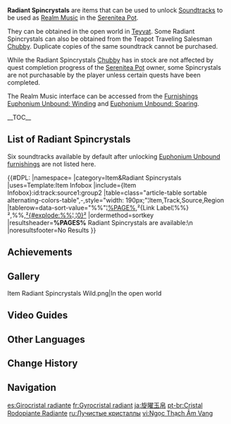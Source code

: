 {{Tabs|tab1=Overview|tab2=Locations}}
{{Terminology Infobox
|image        = Item Radiant Spincrystal.png
|type         = Item Groups
|type2        = Adventure Items
|type3        = Precious Items
|source1      = [[Chubby]]
|source2      = [[Teyvat]]
}}
'''Radiant Spincrystals''' are items that can be used to unlock [[Soundtracks]] to be used as [[Realm Music]] in the [[Serenitea Pot]].

They can be obtained in the open world in [[Teyvat]]. Some Radiant Spincrystals can also be obtained from the Teapot Traveling Salesman [[Chubby]]. Duplicate copies of the same soundtrack cannot be purchased.

While the Radiant Spincrystals [[Chubby]] has in stock are not affected by quest completion progress of the [[Serenitea Pot]] owner, some Spincrystals are not purchasable by the player unless certain quests have been completed.

The Realm Music interface can be accessed from the [[Furnishings]] [[Euphonium Unbound: Winding]] and [[Euphonium Unbound: Soaring]].

__TOC__
==List of Radiant Spincrystals==
{{See Also|Realm Music#Unlocked by Radiant Spincrystals}}
Six soundtracks available by default after unlocking [[Euphonium Unbound]] [[furnishings]] are not listed here.

{{#DPL:
|namespace=
|category=Item&Radiant Spincrystals
|uses=Template:Item Infobox
|include={Item Infobox}:id:track:source1:group2
|table=class="article-table sortable alternating-colors-table",-,style="width: 190px;"¦Item,Track,Source,Region
|tablerow=data-sort-value="%%"¦[[%PAGE%]],²{Link Label¦%%}²,%%,[[²{#explode:%%¦ ¦0}²]]
|ordermethod=sortkey
|resultsheader='''%PAGES%''' Radiant Spincrystals are available:\n
|noresultsfooter=No Results
}}

==Achievements==
{{Achievement Topic Table|topic=Radiant Spincrystals}}

==Gallery==
<gallery>
Item Radiant Spincrystals Wild.png|In the open world
</gallery>

==Video Guides==
{{EVT
|video1   = https://youtu.be/HDGBffcxRZs
|caption1 = 24 Radiant Spincrystal Location Genshin Impact 2.6
|video2   = https://youtu.be/ohIJO9S_cJQ
|caption2 = 9 Radiant Spincrystal Locations Genshin Impact 3.0
|video3   = https://youtu.be/dHbJyfEgkRM
|caption3 = 6 Radiant Spincrystal Location Genshin Impact 3.1
|video4   = https://youtu.be/qU9cJAS6hCw
|caption4 = 5 Radiant Spincrystal Location Genshin Impact 3.6
|video5   = https://youtu.be/JC9XfFY-OLM
|caption5 = 9 Radiant Spincrystal Location Genshin Impact 4.0
|video6   = https://youtu.be/ORYyyoaHYNQ
|caption6 = 7 Radiant Spincrystal Location Genshin Impact 4.1
|video7   = https://youtu.be/-CH1RmDe8vU
|caption7 = 5 Radiant Spincrystal Location Genshin Impact 4.2
|video8   = https://youtu.be/eI1vQnveM70
|caption8 = 6 Radiant Spincrystal Location Genshin Impact 4.4
|video9   = https://youtu.be/0oUOo6gXcmQ
|caption9 = 5 Radiant Spincrystal Location Genshin Impact 4.6
|video10   = https://youtu.be/2IzPso_kz1k
|caption10 = 10 Radiant Spincrystal Locations Genshin Impact 5.0
|video11   = https://youtu.be/YPNKCAb2yFY
|caption11 = 7 Radiant Spincrystals Location Genshin Impact 5.2
|video12   = https://youtu.be/auPV2axBXd8
|caption12 = 5 Radiant Spincrystals Location Genshin Impact 5.5
}}

==Other Languages==
{{Other Languages
|en       = Radiant Spincrystal
|zhs      = 旋曜玉帛
|zhs_rm   = Xuán Yào Yùbó
|zht      = 旋曜玉帛
|zht_rm   = Xuán Yào Yùbó
|zh_tl    = Spinning Radiant Jade and Silk
|ja       = 旋曜玉帛
|ja_rm    = Sen'you Gyokuhaku
|ja_tl    = Spinning Radiant Jade and Silk
|ko       = 빛나는 결정
|ko_tl    = Shining Crystal
|es       = Girocristal radiante
|es_tl    = Radiant Gyrocrystal
|fr       = Gyrocristal radiant
|fr_tl    = Radiant Gyrocrystal
|ru       = Лучистый кристалл
|ru_tl    = Radiant Crystal
|th       = Radiant Spincrystal
|vi       = Ngọc Thạch Âm Vang
|vi_tl    = 
|de       = Strahlender Drehkristall
|de_tl    = Radiant Spincrystal
|id       = Radiant Spincrystal
|pt       = Cristal Rodopiante Radiante
|pt_tl    = Radiant Spincrystal
|tr       = Parlak Burgu Kristal
|tr_tl    = Shiny Auger Crystal
|it       = Voltacristallo radioso
|it_tl    = Radiant Spincrystal
}}

==Change History==
{{Change History|2.4}}

==Navigation==
{{Precious Navbox|Item}}
[[Category:Radiant Spincrystals| ]]

[[es:Girocristal radiante]]
[[fr:Gyrocristal radiant]]
[[ja:旋曜玉帛]]
[[pt-br:Cristal Rodopiante Radiante]]
[[ru:Лучистые кристаллы]]
[[vi:Ngọc Thạch Âm Vang]]
